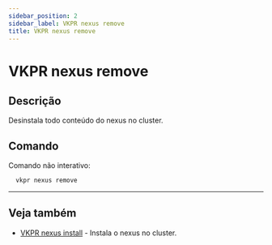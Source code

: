 ```yaml
---
sidebar_position: 2
sidebar_label: VKPR nexus remove
title: VKPR nexus remove
---
```


# VKPR nexus remove

## Descrição

Desinstala todo conteúdo do nexus no cluster.

## Comando

Comando não interativo:

```bash
  vkpr nexus remove
```

---

## Veja também

- [VKPR nexus install](/docs/commands/nexus/install) - Instala o nexus no cluster.
